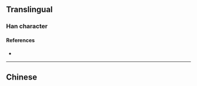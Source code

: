 {{also|則}}
{{character info}}
==Translingual==

===Han character===
{{Han char|rn=18|rad=刀|as=04|sn=6|four=|canj=BOLN|ids=⿰贝刂}}

====References====
* {{Han ref|kx=0137.301|hdz=10326.050|uh=5219|ud=21017}}

----

==Chinese==
{{zh-see|則}}